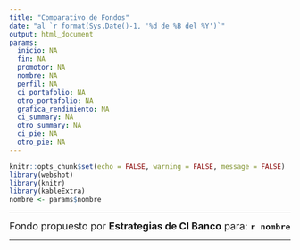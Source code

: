 ```yaml
---
title: "Comparativo de Fondos"
date: "al `r format(Sys.Date()-1, '%d de %B del %Y')`"
output: html_document
params:
  inicio: NA
  fin: NA
  promotor: NA
  nombre: NA
  perfil: NA
  ci_portafolio: NA
  otro_portafolio: NA
  grafica_rendimiento: NA
  ci_summary: NA
  otro_summary: NA
  ci_pie: NA
  otro_pie: NA
---
```


```r
knitr::opts_chunk$set(echo = FALSE, warning = FALSE, message = FALSE)
library(webshot)
library(knitr)
library(kableExtra)
nombre <- params$nombre
```

---

<span style="font-size: 1.25em;">Fondo propuesto por **Estrategias de CI Banco** para: **`r nombre`**</span>

---

